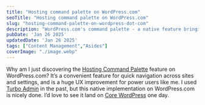 ```yaml
---
title: "Hosting command palette on WordPress.com"
seoTitle: "Hosting command palette on WordPress.com"
slug: "hosting-command-palette-on-wordpress-dot-com"
description: "WordPress.com's command palette - a native feature bringing powerful keyboard shortcuts and quick navigation to streamline site management."
pubDate: 'Jan 26 2025'
updatedDate: 'Jan 26 2025'
tags: ["Content Management","Asides"]
coverImage: "./image.webp"
---
```


Why am I just discovering the [Hosting Command Palette](https://wordpress.com/support/navigate-wordpress-com-with-your-keyboard/) feature on WordPress.com? It’s a convenient feature for quick navigation across sites and settings, and is a huge UX improvement for power users like me. I used [Turbo Admin](https://turbo-admin.com/) in the past, but this native implementation on WordPress.com is nicely done. I’d love to see it land on [Core WordPress](https://wordpress.org/) one day.

<R2Image imageKey="assets/hosting-command-palette-on-wordpress-dot-com-1871638e-cd98-8027-93aa-dda3199b9563.png" alt="Hosting Command Palette feature on WordPress.com for quick navigation" />
